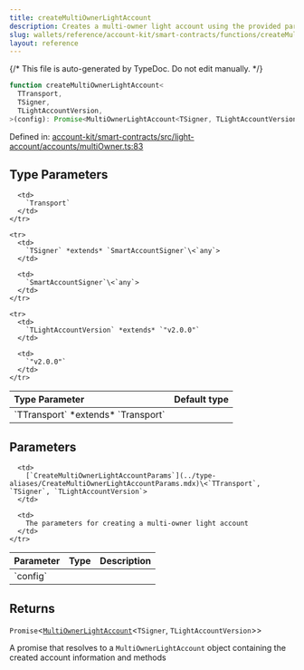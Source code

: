 ```yaml
---
title: createMultiOwnerLightAccount
description: Creates a multi-owner light account using the provided parameters, including transport, chain, signer, initialization code, version, account address, factory address, salt, and owners. Ensures the owners list is deduplicated, ordered, and valid.
slug: wallets/reference/account-kit/smart-contracts/functions/createMultiOwnerLightAccount
layout: reference
---
```


{/* This file is auto-generated by TypeDoc. Do not edit manually. */}

```ts
function createMultiOwnerLightAccount<
  TTransport,
  TSigner,
  TLightAccountVersion,
>(config): Promise<MultiOwnerLightAccount<TSigner, TLightAccountVersion>>;
```

Defined in: [account-kit/smart-contracts/src/light-account/accounts/multiOwner.ts:83](https://github.com/alchemyplatform/aa-sdk/blob/17aad1f572375d42a06c7e3238078a88a435d459/account-kit/smart-contracts/src/light-account/accounts/multiOwner.ts#L83)

## Type Parameters

<table>
  <thead>
    <tr>
      <th align="left">Type Parameter</th>
      <th align="left">Default type</th>
    </tr>
  </thead>

  <tbody>
    <tr>
      <td>
        `TTransport` *extends* `Transport`
      </td>

      <td>
        `Transport`
      </td>
    </tr>

    <tr>
      <td>
        `TSigner` *extends* `SmartAccountSigner`\<`any`>
      </td>

      <td>
        `SmartAccountSigner`\<`any`>
      </td>
    </tr>

    <tr>
      <td>
        `TLightAccountVersion` *extends* `"v2.0.0"`
      </td>

      <td>
        `"v2.0.0"`
      </td>
    </tr>

  </tbody>
</table>

## Parameters

<table>
  <thead>
    <tr>
      <th align="left">Parameter</th>
      <th align="left">Type</th>
      <th align="left">Description</th>
    </tr>
  </thead>

  <tbody>
    <tr>
      <td>
        `config`
      </td>

      <td>
        [`CreateMultiOwnerLightAccountParams`](../type-aliases/CreateMultiOwnerLightAccountParams.mdx)\<`TTransport`, `TSigner`, `TLightAccountVersion`>
      </td>

      <td>
        The parameters for creating a multi-owner light account
      </td>
    </tr>

  </tbody>
</table>

## Returns

`Promise`\<[`MultiOwnerLightAccount`](../type-aliases/MultiOwnerLightAccount.mdx)\<`TSigner`, `TLightAccountVersion`>>

A promise that resolves to a `MultiOwnerLightAccount` object containing the created account information and methods
